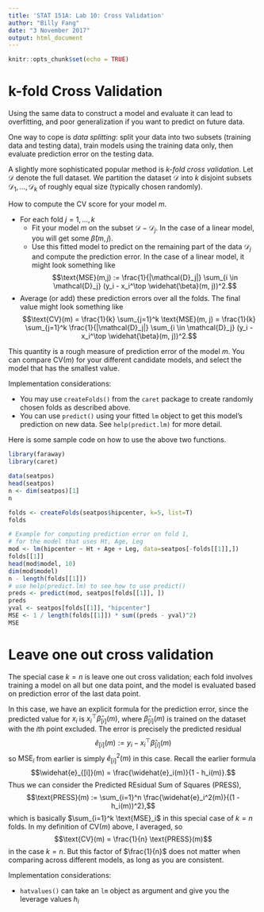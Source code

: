 ```yaml
---
title: 'STAT 151A: Lab 10: Cross Validation'
author: "Billy Fang"
date: "3 November 2017"
output: html_document
---
```


```r
knitr::opts_chunk$set(echo = TRUE)
```


# k-fold Cross Validation

Using the same data to construct a model and evaluate it can lead to overfitting,
and poor generalization if you want to predict on future data.

One way to cope is *data splitting*: split your data into two subsets (training data
and testing data), train models using the training data only,
then evaluate prediction error on the testing data.

A slightly more sophisticated popular method is *$k$-fold cross validation*.
Let $\mathcal{D}$ denote the full dataset.
We partition the dataset $\mathcal{D}$
into $k$ disjoint subsets $\mathcal{D}_1,\ldots,\mathcal{D}_k$
of roughly equal size (typically chosen randomly).

How to compute the CV score for your model $m$.

- For each fold $j = 1, \ldots, k$
    - Fit your model $m$ on the subset $\mathcal{D} - \mathcal{D}_j$. In the case of a linear model, you will get some $\widehat{\beta}(m, j)$.
    - Use this fitted model to predict on the remaining part of the data $\mathcal{D}_j$
    and compute the prediction error.
    In the case of a linear model, it might look something like
    $$\text{MSE}(m,j) := \frac{1}{|\mathcal{D}_j|} \sum_{i \in \mathcal{D}_j} (y_i - x_i^\top \widehat{\beta}(m, j))^2.$$
- Average (or add) these prediction errors over all the folds. The final value might look something like
$$\text{CV}(m) = \frac{1}{k} \sum_{j=1}^k \text{MSE}(m, j) = \frac{1}{k} \sum_{j=1}^k \frac{1}{|\mathcal{D}_j|} \sum_{i \in \mathcal{D}_j} (y_i - x_i^\top \widehat{\beta}(m, j))^2.$$

This quantity is a rough measure of prediction error of the model $m$. You can compare $\text{CV}(m)$
for your different candidate models, and select the model that has the smallest value.

Implementation considerations:

- You may use `createFolds()` from the `caret` package to create randomly chosen folds as described above.
- You can use `predict()` using your fitted `lm` object to get this model's prediction on new data. See `help(predict.lm)` for more detail.

Here is some sample code on how to use the above two functions.

```r
library(faraway)
library(caret)
```


```r
data(seatpos)
head(seatpos)
n <- dim(seatpos)[1]
n

folds <- createFolds(seatpos$hipcenter, k=5, list=T)
folds

# Example for computing prediction error on fold 1,
# for the model that uses Ht, Age, Leg
mod <- lm(hipcenter ~ Ht + Age + Leg, data=seatpos[-folds[[1]],])
folds[[1]]
head(mod$model, 10)
dim(mod$model)
n - length(folds[[1]])
# use help(predict.lm) to see how to use predict()
preds <- predict(mod, seatpos[folds[[1]], ])
preds
yval <- seatpos[folds[[1]], "hipcenter"]
MSE <- 1 / length(folds[[1]]) * sum((preds - yval)^2)
MSE
```



# Leave one out cross validation

The special case $k=n$ is leave one out cross validation; each fold
involves training a model on all but one data point, and the model is evaluated
based on prediction error of the last data point.

In this case, we have an explicit formula for the prediction error,
since the predicted value for $x_i$ is $x_i^\top \widehat{\beta}_{[i]}(m)$,
where $\widehat{\beta}_{[i]}(m)$ is trained on the dataset with the $i$th point excluded.
The error is precisely the predicted residual
$$\widehat{e}_{[i]}(m) := y_i - x_i^\top \widehat{\beta}_{[i]}(m)$$
so $\text{MSE}_i$ from earlier is simply $\widehat{e}^2_{[i]}(m)$ in this case.
Recall the earlier formula
$$\widehat{e}_{[i]}(m) = \frac{\widehat{e}_i(m)}{1 - h_i(m)}.$$
Thus we can consider the Predicted REsidual Sum of Squares (PRESS),
$$\text{PRESS}(m) := \sum_{i=1}^n \frac{\widehat{e}_i^2(m)}{(1 - h_i(m))^2},$$
which is basically $\sum_{i=1}^k \text{MSE}_i$ in this special case of $k=n$ folds.
In my definition of $\text{CV}(m)$ above, I averaged, so
$$\text{CV}(m) = \frac{1}{n} \text{PRESS}(m)$$ in the case $k=n$.
But this factor of $\frac{1}{n}$ does not matter when comparing across different models,
as long as you are consistent.

Implementation considerations:

- `hatvalues()` can take an `lm` object as argument and give you the leverage values $h_i$
